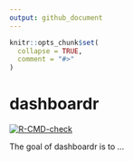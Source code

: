 ```yaml
---
output: github_document
---
```


<!-- README.md is generated from README.Rmd. Please edit that file -->

```r
knitr::opts_chunk$set(
  collapse = TRUE,
  comment = "#>"
)
```

# dashboardr

<!-- badges: start -->
[![R-CMD-check](https://github.com/mhanf/dashboardr/workflows/R-CMD-check/badge.svg)](https://github.com/mhanf/dashboardr/actions)
<!-- badges: end -->

The goal of dashboardr is to ...

